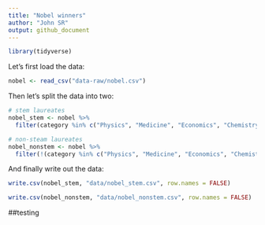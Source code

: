 ```yaml
---
title: "Nobel winners"
author: "John SR"
output: github_document
---
```


```r
library(tidyverse)
```

Let's first load the data:

```r
nobel <- read_csv("data-raw/nobel.csv")
```

Then let's split the data into two:

```r
# stem laureates
nobel_stem <- nobel %>% 
  filter(category %in% c("Physics", "Medicine", "Economics", "Chemistry"))

# non-steam laureates
nobel_nonstem <- nobel %>%
  filter(!(category %in% c("Physics", "Medicine", "Economics", "Chemistry")))
```

And finally write out the data:

```r
write.csv(nobel_stem, "data/nobel_stem.csv", row.names = FALSE)

write.csv(nobel_nonstem, "data/nobel_nonstem.csv", row.names = FALSE)

```

##testing